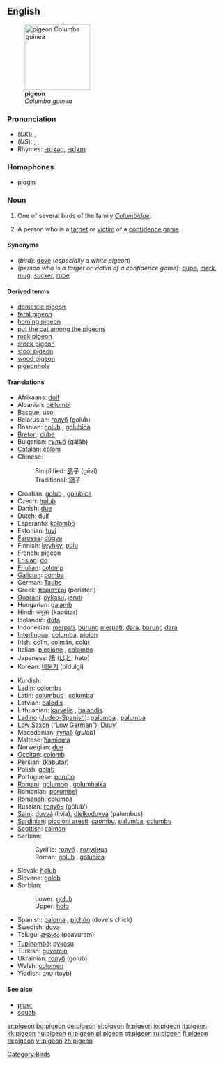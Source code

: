 {{wikipedia}}
==English==
[[Image:Columba guinea.jpg|thumb|right|150px|'''pigeon'''<br>''Columba guinea'']]
===Pronunciation===
*(''UK''): {{IPA|/ˈpɪdʒɪn/}}, {{SAMPA|/"pIdZIn/}}
*(''US''): {{AHD|pĭjʹən}}, {{IPA|/ˈpɪdʒən/}}, {{SAMPA|/"pIdZ@n/}}
*Rhymes: [[Rhymes:English:-ɪdʒən|-ɪdʒən]], [[Rhymes:English:-ɪdʒɪn|-ɪdʒɪn]]

===Homophones===
*[[pidgin]]

===Noun===
{{en-noun}}

# One of several birds of the family ''[[Columbidae]]''.
# {{slang}} A person who is a [[target]] or [[victim]] of a [[confidence game]].

====Synonyms====
*(''bird''): [[dove]] (''especially a white pigeon'')
*(''person who is a target or victim of a confidence game''): [[dupe]], [[mark]], [[mug]], [[sucker]], [[rube]]

====Derived terms====
*[[domestic pigeon]]
*[[feral pigeon]]
*[[homing pigeon]]
*[[put the cat among the pigeons]]
*[[rock pigeon]]
*[[stock pigeon]]
*[[stool pigeon]]
*[[wood pigeon]]
*[[pigeonhole]]

====Translations====
{{trans-top|bird}}
*Afrikaans: [[duif]]
*Albanian: [[pëllumbi]]
*[[Basque]]: [[uso]]
*Belarusian: [[голуб]] (golub) {{m}}
*Bosnian: [[golub#Bosnian|golub]] {{m}}, [[golubica#Bosnian|golubica]] {{f}}
*[[Breton]]: [[dube]]
*Bulgarian: [[гълъб]] (gǎlǎb) {{m}}
*[[Catalan]]: [[colom]] {{m}}
*Chinese:
*:Simplified: [[鸽]]子 (gēzǐ)
*:Traditional: [[鴿]]子
*Croatian: [[golub#Croatian|golub]] {{m}}, [[golubica#Croatian|golubica]] {{f}}
*Czech: [[holub]] {{m}}
*Danish: [[due]]
*Dutch: [[duif]] {{f}}
*Esperanto: [[kolombo]]
*Estonian: [[tuvi]]
*[[Faroese]]: [[dúgva]]
*Finnish: [[kyyhky]], [[pulu]]
*French: pigeon {{m}}
*[[Frisian]]: [[do]]
*[[Friulian]]: [[colomp]]
*[[Galician]]: [[pomba]] {{f}}
*German: [[Taube]] {{f}}
*Greek: [[περιστέρι]] (peristéri) {{n}}
*[[Guarani]]: [[pykasu]], [[jeruti]]
*Hungarian: [[galamb]]
*Hindi: [[कबूतर]] (kabūtar)
*Icelandic: [[dúfa]]
*Indonesian: [[merpati]], [[burung]] [[merpati]], [[dara]], [[burung]] [[dara]]
*[[Interlingua]]: [[columba]], [[pipion]]
*Irish: [[colm]], [[colmán]], [[colúr]]
*Italian: [[piccione]] {{m}}, [[colombo]] {{m}}
*Japanese: [[鳩]] ([[はと]], hato)
*Korean: [[비둘기]] (bidulgi)
{{trans-mid}}
*Kurdish: {{KUchar|[[کۆتر]]}}
*[[Ladin]]: [[colomba]]
*Latin: [[columbus]] {{m}}, [[columba]] {{f}}
*Latvian: [[balodis]]
*Lithuanian: [[karvelis]] {{m}}, [[balandis]] {{m}}
*[[Ladino]] ([[Judeo-Spanish]]): [[palomba]] {{f}}, [[palumba]] {{f}}
*[[Low Saxon]] (“[[Low German]]”): [[Duuv’]] {{f}}
*Macedonian: [[гулаб]] (''gulab'') {{m}}
*Maltese: [[ħamiema]] {{f}}
*Norwegian: [[due]] {{mf}}
*[[Occitan]]: [[colomb]] {{m}}
*Persian: {{FAchar|[[کبوتر]]}} (kabutar)
*Polish: [[gołąb]] {{m}}
*Portuguese: [[pombo]] {{m}}
*[[Romani]]: [[golumbo]] {{m}}, [[golumbaika]] {{f}}
*Romanian: [[porumbel]]
*[[Romansh]]: [[columba]]
*Russian: [[голубь]] (gólub’) {{m}}
*[[Sami]]: [[duvvá]] (livia), [[dielkoduvvá]] (palumbus)
*[[Sardinian]]: [[piccioni aresti]], [[caombu]], [[palumba]], [[columbu]]
*[[Scottish]]: [[calman]]
*Serbian:
*:Cyrillic: [[голуб#Serbian|голуб]] {{m}}, [[голубица#Serbian|голубица]] {{f}}
*:Roman: [[golub#Serbian|golub]] {{m}}, [[golubica#Serbian|golubica]] {{f}}
*Slovak: [[holub]] {{m}}
*Slovene: [[golob]] {{m}}
*Sorbian:
*:Lower: [[gołub]]
*:Upper: [[hołb]]
*Spanish: [[paloma]] {{f}}, [[pichón]] {{m}} (dove's chick)
*Swedish: [[duva]]
*Telugu: [[పావురం]] (paavuram)
*[[Tupinambá]]: [[pykasu]]
*Turkish: [[güvercin]]
*Ukrainian: [[голуб]] (golub) {{m}}
*Welsh: [[colomen]]
*Yiddish: [[טױב]] (toyb)
{{trans-bottom}}

{{trans-top|victim of a confidence game}}
{{trans-bottom}}

====See also====
*[[piper]]
*[[squab]]

[[Category:Birds]]

[[ar:pigeon]]
[[bg:pigeon]]
[[de:pigeon]]
[[el:pigeon]]
[[fr:pigeon]]
[[io:pigeon]]
[[it:pigeon]]
[[kk:pigeon]]
[[hu:pigeon]]
[[nl:pigeon]]
[[pl:pigeon]]
[[pt:pigeon]]
[[ru:pigeon]]
[[fi:pigeon]]
[[ta:pigeon]]
[[vi:pigeon]]
[[zh:pigeon]]